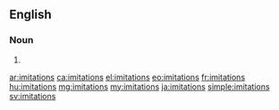 ==English==

===Noun===
{{head|en|plural}}

# {{plural of|imitation|lang=en}}

[[ar:imitations]]
[[ca:imitations]]
[[el:imitations]]
[[eo:imitations]]
[[fr:imitations]]
[[hu:imitations]]
[[mg:imitations]]
[[my:imitations]]
[[ja:imitations]]
[[simple:imitations]]
[[sv:imitations]]